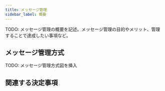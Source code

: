 ```yaml
---
title: メッセージ管理
sidebar_label: 概要
---
```


TODO: メッセージ管理の概要を記述。メッセージ管理の目的やメリット、管理することで達成したい事項など。

## メッセージ管理方式

TODO: メッセージ管理方式図を挿入

## 関連する決定事項
